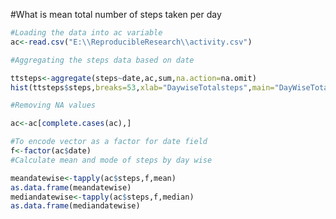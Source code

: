 #What is mean total number of steps taken per day
```r
#Loading the data into ac variable
ac<-read.csv("E:\\ReproducibleResearch\\activity.csv")

#Aggregating the steps data based on date

ttsteps<-aggregate(steps~date,ac,sum,na.action=na.omit)
hist(ttsteps$steps,breaks=53,xlab="DaywiseTotalsteps",main="DayWiseTotal")

#Removing NA values

ac<-ac[complete.cases(ac),]

#To encode vector as a factor for date field
f<-factor(ac$date)
#Calculate mean and mode of steps by day wise

meandatewise<-tapply(ac$steps,f,mean)
as.data.frame(meandatewise)
mediandatewise<-tapply(ac$steps,f,median)
as.data.frame(mediandatewise)
```
